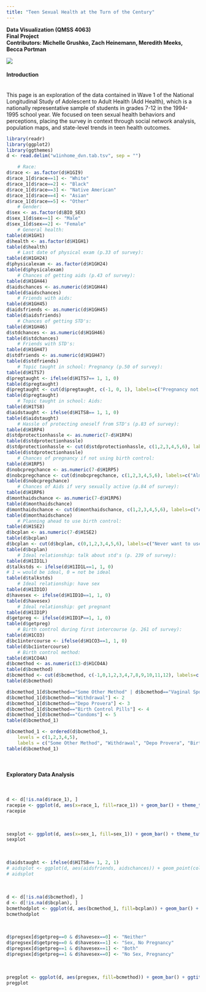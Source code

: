 ```yaml
---
title: "Teen Sexual Health at the Turn of the Century"
---
```

**Data Visualization (QMSS 4063)** <br>
**Final Project** <br>
**Contributors: Michelle Grushko, Zach Heinemann, Meredith Meeks, Becca Portman**

<img src="https://github.com/rdportman/testsite/blob/master/teenphoto.jpeg?raw=true">
<br>
<h4>Introduction</h4>
<br>
This page is an exploration of the data contained in Wave 1 of the National Longitudinal Study of Adolescent to Adult Health (Add Health), which is a nationally representative sample of students in grades 7-12 in the 1994-1995 school year. We focused on teen sexual health behaviors and perceptions, placing the survey in context through social network analysis, population maps, and state-level trends in teen health outcomes. 
<br>
```r
library(readr)
library(ggplot2)
library(ggthemes)
d <- read.delim("w1inhome_dvn.tab.tsv", sep = "")
```

```r
    # Race:
d$race <- as.factor(d$H1GI9)
d$race_1[d$race==1] <- "White"
d$race_1[d$race==2] <- "Black"
d$race_1[d$race==3] <- "Native American"
d$race_1[d$race==4] <- "Asian"
d$race_1[d$race==5] <- "Other"
    # Gender:
d$sex <- as.factor(d$BIO_SEX)
d$sex_1[d$sex==1] <- "Male"
d$sex_1[d$sex==2] <- "Female"
    # General health:
table(d$H1GH1)
d$health <- as.factor(d$H1GH1)
table(d$health)
    # Last date of physical exam (p.33 of survey):
table(d$H1GH24)
d$physicalexam <- as.factor(d$H1GH24)
table(d$physicalexam)
    # Chances of getting aids (p.43 of survey):
table(d$H1GH44)
d$aidschances <- as.numeric(d$H1GH44)
table(d$aidschances)
    # Friends with aids:
table(d$H1GH45)
d$aidsfriends <- as.numeric(d$H1GH45)
table(d$aidsfriends)
    # Chances of getting STD's:
table(d$H1GH46)
d$stdchances <- as.numeric(d$H1GH46)
table(d$stdchances)
    # Friends with STD's:
table(d$H1GH47)
d$stdfriends <- as.numeric(d$H1GH47)
table(d$stdfriends)
    # Topic taught in school: Pregnancy (p.50 of survey):
table(d$H1TS7)
d$pregtaught <- ifelse(d$H1TS7== 1, 1, 0)
table(d$pregtaught)
d$pregtaught <- cut(d$pregtaught, c(-1, 0, 1), labels=c("Pregnancy not taught in school", "Pregnancy taught in school"))
table(d$pregtaught)
    # Topic taught in school: Aids:
table(d$H1TS8)
d$aidstaught <- ifelse(d$H1TS8== 1, 1, 0)
table(d$aidstaught)
    # Hassle of protecting oneself from STD's (p.83 of survey):
table(d$H1RP4)
d$stdprotectionhassle <- as.numeric(7-d$H1RP4)
table(d$stdprotectionhassle)
d$stdprotectionhassle <- cut(d$stdprotectionhassle, c(1,2,3,4,5,6), labels=c("Strongly Disagree", "Disagree", "Neither", "Agree", "Strongly Agree"))
table(d$stdprotectionhassle)
    # Chances of pregnancy if not using birth control:
table(d$H1RP5)
d$nobcpregchance <- as.numeric(7-d$H1RP5)
d$nobcpregchance <- cut(d$nobcpregchance, c(1,2,3,4,5,6), labels=c("Almost Certain", "A Good Chance", "A 50-50 Chance", "Some Chance", "Almost No Chance"))
table(d$nobcpregchance)
    # Chances of Aids if very sexually active (p.84 of survey):
table(d$H1RP6)
d$monthaidschance <- as.numeric(7-d$H1RP6)
table(d$monthaidschance)
d$monthaidschance <- cut(d$monthaidschance, c(1,2,3,4,5,6), labels=c("Almost Certain", "A Good Chance", "A 50-50 Chance", "Some Chance", "Almost No Chance"))
table(d$monthaidschance)
    # Planning ahead to use birth control:
table(d$H1SE2)
d$bcplan <- as.numeric(7-d$H1SE2)
table(d$bcplan)
d$bcplan <- cut(d$bcplan, c(0,1,2,3,4,5,6), labels=c("Never want to use Birth Control", "Very Unsure", "Moderately Unsure", "Neither", "Moderately Sure", "Very Sure"))
table(d$bcplan)
    # Ideal relationship: talk about std's (p. 239 of survey):
table(d$H1ID1L)
d$talkstds <- ifelse(d$H1ID1L==1, 1, 0)
# 1 = would be ideal, 0 = not be ideal
table(d$talkstds)
    # Ideal relationship: have sex
table(d$H1ID1O)
d$havesex <- ifelse(d$H1ID1O==1, 1, 0)
table(d$havesex)
    # Ideal relationship: get pregnant 
table(d$H1ID1P)
d$getpreg <- ifelse(d$H1ID1P==1, 1, 0)
table(d$getpreg)
    # Birth control during first intercourse (p. 261 of survey):
table(d$H1CO3)
d$bc1intercourse <- ifelse(d$H1CO3==1, 1, 0)
table(d$bc1intercourse)
    # Birth control method:
table(d$H1CO4A)
d$bcmethod <- as.numeric(13-d$H1CO4A)
table(d$bcmethod)
d$bcmethod <- cut(d$bcmethod, c(-1,0,1,2,3,4,7,8,9,10,11,12), labels=c("Some Other Method", "Contraceptive Film", "Depo Provera", "Ring", "Norplant", "Foam/Jelly/Creme/Suppositories", "Vaginal Sponge", "Birth Control Pills", "Rhythm", "Withdrawal", "Condoms"))
table(d$bcmethod) 

d$bcmethod_1[d$bcmethod=="Some Other Method" | d$bcmethod=="Vaginal Sponge" | d$bcmethod=="Foam/Jelly/Creme/Suppositories" | d$bcmethod=="Rhythm" | d$bcmethod=="Norplant"| d$bcmethod=="Ring" | d$bcmethod=="Contraceptive Film"] <- 1
d$bcmethod_1[d$bcmethod=="Withdrawal"] <- 2
d$bcmethod_1[d$bcmethod=="Depo Provera"] <- 3
d$bcmethod_1[d$bcmethod=="Birth Control Pills"] <- 4
d$bcmethod_1[d$bcmethod=="Condoms"] <- 5
table(d$bcmethod_1)

d$bcmethod_1 <- ordered(d$bcmethod_1,
    levels = c(1,2,3,4,5),
    labels = c("Some Other Method", "Withdrawal", "Depo Provera", "Birth Control Pills", "Condoms"))
table(d$bcmethod_1)

```
<br>
<h4>Exploratory Data Analysis</h4>
<br>
```r
d <- d[!is.na(d$race_1), ]
racepie <- ggplot(d, aes(x=race_1, fill=race_1)) + geom_bar() + theme_tufte() + ggtitle("Distribution of Race in the Dataset") + labs(x="Race", y="Count") + scale_fill_discrete(name="Race")
racepie
```
<br>
```r
sexplot <- ggplot(d, aes(x=sex_1, fill=sex_1)) + geom_bar() + theme_tufte() + ggtitle("Distribution of Sex in the Dataset") + labs(x="Sex", y="Count") + scale_fill_discrete(name="Race")
sexplot
```
<br>
```r
d$aidstaught <- ifelse(d$H1TS8== 1, 2, 1)
# aidsplot <- ggplot(d, aes(aidsfriends, aidschances)) + geom_point(color=as.factor(d$aidstaught), alpha=1/10) + theme_tufte() + ggtitle("Known People with Aids and Perception of Chances of Contracting Aids") + labs(x="Known People with Aids", y="Perception of chances of Contracting Aids") + facet_grid (~ aidstaught) + geom_smooth(method="loess")
# aidsplot
```
<br>
```r
d <- d[!is.na(d$bcmethod), ]
d <- d[!is.na(d$bcplan), ]
bcmethodplot <- ggplot(d, aes(bcmethod_1, fill=bcplan)) + geom_bar() + theme(axis.text.x  = element_text(size=4)) + ggtitle("Birth Control Method Usage") + labs(x="Birth Control Method", y="Count") + theme_tufte() + scale_fill_discrete(name="Birth Control Method") + coord_flip()
bcmethodplot
```
<br>
```r
d$pregsex[d$getpreg==0 & d$havesex==0] <- "Neither"
d$pregsex[d$getpreg==0 & d$havesex==1] <- "Sex, No Pregnancy"
d$pregsex[d$getpreg==1 & d$havesex==1] <- "Both"
d$pregsex[d$getpreg==1 & d$havesex==0] <- "No Sex, Pregnancy"
```
<br>
```r
pregplot <- ggplot(d, aes(pregsex, fill=bcmethod)) + geom_bar() + ggtitle("Ideal Relationship Characteristics: Sex and Pregnancy") + labs(x="Characteristics", y="Count") + coord_flip() + theme_tufte() + scale_fill_discrete(name="Birth Control Plan")
pregplot
```

